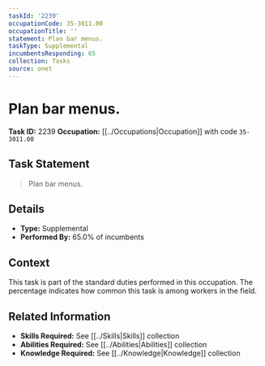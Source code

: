 ```yaml
---
taskId: '2239'
occupationCode: 35-3011.00
occupationTitle: ''
statement: Plan bar menus.
taskType: Supplemental
incumbentsResponding: 65
collection: Tasks
source: onet
---
```

# Plan bar menus.

**Task ID:** 2239
**Occupation:** [[../Occupations|Occupation]] with code `35-3011.00`

## Task Statement

> Plan bar menus.

## Details

- **Type:** Supplemental
- **Performed By:** 65.0% of incumbents

## Context

This task is part of the standard duties performed in this occupation. The percentage indicates how common this task is among workers in the field.

## Related Information

- **Skills Required:** See [[../Skills|Skills]] collection
- **Abilities Required:** See [[../Abilities|Abilities]] collection
- **Knowledge Required:** See [[../Knowledge|Knowledge]] collection
